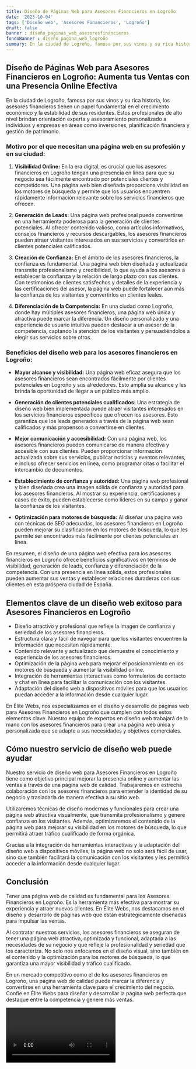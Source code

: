 ```yaml
---
title: Diseño de Páginas Web para Asesores Financieros en Logroño
date: '2023-10-04'
tags: ['Diseño web', 'Asesores Financieros', 'Logroño']
draft: false
banner : diseño_paginas_web_asesoresfinancieros
fondoBanner : diseño_pagina_web_logroño
summary: En la ciudad de Logroño, famosa por sus vinos y su rica historia, los asesores financieros tienen un papel fundamental en el crecimiento económico y la estabilidad de sus residentes. Estos profesionales de alto nivel brindan orientación experta y asesoramiento personalizado a individuos y empresas en áreas como inversiones, planificación financiera y gestión de patrimonio.
---
```


## Diseño de Páginas Web para Asesores Financieros en Logroño: Aumenta tus Ventas con una Presencia Online Efectiva

En la ciudad de Logroño, famosa por sus vinos y su rica historia, los asesores financieros tienen un papel fundamental en el crecimiento económico y la estabilidad de sus residentes. Estos profesionales de alto nivel brindan orientación experta y asesoramiento personalizado a individuos y empresas en áreas como inversiones, planificación financiera y gestión de patrimonio.

### Motivo por el que necesitan una página web en su profesión y en su ciudad:

1. **Visibilidad Online:** En la era digital, es crucial que los asesores financieros en Logroño tengan una presencia en línea para que su negocio sea fácilmente encontrado por potenciales clientes y competidores. Una página web bien diseñada proporciona visibilidad en los motores de búsqueda y permite que los usuarios encuentren rápidamente información relevante sobre los servicios financieros que ofrecen.

2. **Generación de Leads:** Una página web profesional puede convertirse en una herramienta poderosa para la generación de clientes potenciales. Al ofrecer contenido valioso, como artículos informativos, consejos financieros y recursos descargables, los asesores financieros pueden atraer visitantes interesados en sus servicios y convertirlos en clientes potenciales calificados.

3. **Creación de Confianza:** En el ámbito de los asesores financieros, la confianza es fundamental. Una página web bien diseñada y actualizada transmite profesionalismo y credibilidad, lo que ayuda a los asesores a establecer la confianza y la relación de largo plazo con sus clientes. Con testimonios de clientes satisfechos y detalles de la experiencia y las certificaciones del asesor, la página web puede fortalecer aún más la confianza de los visitantes y convertirlos en clientes leales.

4. **Diferenciación de la Competencia:** En una ciudad como Logroño, donde hay múltiples asesores financieros, una página web única y atractiva puede marcar la diferencia. Un diseño personalizado y una experiencia de usuario intuitiva pueden destacar a un asesor de la competencia, captando la atención de los visitantes y persuadiéndolos a elegir sus servicios sobre otros.

### Beneficios del diseño web para los asesores financieros en Logroño:

- **Mayor alcance y visibilidad:** Una página web eficaz asegura que los asesores financieros sean encontrados fácilmente por clientes potenciales en Logroño y sus alrededores. Esto amplía su alcance y les brinda la oportunidad de llegar a un público más amplio.

- **Generación de clientes potenciales cualificados:** Una estrategia de diseño web bien implementada puede atraer visitantes interesados en los servicios financieros específicos que ofrecen los asesores. Esto garantiza que los leads generados a través de la página web sean calificados y más propensos a convertirse en clientes.

- **Mejor comunicación y accesibilidad:** Con una página web, los asesores financieros pueden comunicarse de manera efectiva y accesible con sus clientes. Pueden proporcionar información actualizada sobre sus servicios, publicar noticias y eventos relevantes, e incluso ofrecer servicios en línea, como programar citas o facilitar el intercambio de documentos.

- **Establecimiento de confianza y autoridad:** Una página web profesional y bien diseñada crea una imagen sólida de confianza y autoridad para los asesores financieros. Al mostrar su experiencia, certificaciones y casos de éxito, pueden establecerse como líderes en su campo y ganar la confianza de los visitantes.

- **Optimización para motores de búsqueda:** Al diseñar una página web con técnicas de SEO adecuadas, los asesores financieros en Logroño pueden mejorar su clasificación en los motores de búsqueda, lo que les permite ser encontrados más fácilmente por clientes potenciales en línea.

En resumen, el diseño de una página web efectiva para los asesores financieros en Logroño ofrece beneficios significativos en términos de visibilidad, generación de leads, confianza y diferenciación de la competencia. Con una presencia en línea sólida, estos profesionales pueden aumentar sus ventas y establecer relaciones duraderas con sus clientes en esta próspera ciudad de España.

<GifSeo />

<Cta />

## Elementos clave de un diseño web exitoso para Asesores Financieros en Logroño

- Diseño atractivo y profesional que refleje la imagen de confianza y seriedad de los asesores financieros.
- Estructura clara y fácil de navegar para que los visitantes encuentren la información que necesitan rápidamente.
- Contenido relevante y actualizado que demuestre el conocimiento y experiencia de los asesores financieros.
- Optimización de la página web para mejorar el posicionamiento en los motores de búsqueda y aumentar la visibilidad online.
- Integración de herramientas interactivas como formularios de contacto y chat en línea para facilitar la comunicación con los visitantes.
- Adaptación del diseño web a dispositivos móviles para que los usuarios puedan acceder a la información desde cualquier lugar.

En Élite Webs, nos especializamos en el diseño y desarrollo de páginas web para Asesores Financieros en Logroño que cumplen con todos estos elementos clave. Nuestro equipo de expertos en diseño web trabajará de la mano con los asesores financieros para crear una página web única y personalizada que se adapte a sus necesidades y objetivos comerciales.

## Cómo nuestro servicio de diseño web puede ayudar

Nuestro servicio de diseño web para Asesores Financieros en Logroño tiene como objetivo principal mejorar la presencia online y aumentar las ventas a través de una página web de calidad. Trabajaremos en estrecha colaboración con los asesores financieros para entender la identidad de su negocio y trasladarla de manera efectiva a su sitio web.

Utilizaremos técnicas de diseño modernas y funcionales para crear una página web atractiva visualmente, que transmita profesionalismo y genere confianza en los visitantes. Además, optimizaremos el contenido de la página web para mejorar su visibilidad en los motores de búsqueda, lo que permitirá atraer tráfico cualificado de forma orgánica.

Gracias a la integración de herramientas interactivas y la adaptación del diseño web a dispositivos móviles, la página web no solo será fácil de usar, sino que también facilitará la comunicación con los visitantes y les permitirá acceder a la información desde cualquier lugar.

## Conclusión

Tener una página web de calidad es fundamental para los Asesores Financieros en Logroño. Es la herramienta más efectiva para mostrar su experiencia y atraer nuevos clientes. En Élite Webs, nos destacamos en el diseño y desarrollo de páginas web que están estratégicamente diseñadas para impulsar las ventas.

Al contratar nuestros servicios, los asesores financieros se aseguran de tener una página web atractiva, optimizada y funcional, adaptada a las necesidades de su negocio y que refleje la profesionalidad y seriedad que los caracteriza. No solo nos enfocamos en el diseño visual, sino también en el contenido y la optimización para los motores de búsqueda, lo que garantiza una mayor visibilidad y tráfico cualificado.

En un mercado competitivo como el de los asesores financieros en Logroño, una página web de calidad puede marcar la diferencia y convertirse en una herramienta clave para el crecimiento del negocio. Confíe en Élite Webs para diseñar y desarrollar la página web perfecta que destaque entre la competencia y genere más ventas.

<Video />

<CtaBot job='Asesores Financieros' city='Logroño'/>

<Gmaps query='Logroño+españa+maps' />